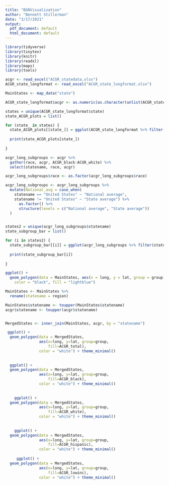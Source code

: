 ```yaml
---
title: "BGNVisualization"
author: "Bennett Stillerman"
date: "3/17/2021"
output:
  pdf_document: default
  html_document: default
---
```

```r
library(tidyverse)
library(tinytex)
library(knitr)
library(readxl)
library(maps)
library(tools)

acgr <- read_excel("ACGR_statedata.xlsx")
ACGR_state_longformat <- read_excel("ACGR_state_longformat.xlsx")

MainStates <- map_data("state")
```


```r
ACGR_state_longformat$acgr <- as.numeric(as.character(unlist(ACGR_state_longformat$acgr)))

states = unique(ACGR_state_longformat$state)
state_ACGR_plots = list()

for (state_ in states) {
  state_ACGR_plots[[state_]] = ggplot(ACGR_state_longformat %>% filter(state == state_ & acgr != "NA"), aes(x = year, y = acgr)) + geom_point() + geom_smooth(method = "lm") + theme_bw() + ggtitle(state_) + scale_y_continuous(name = "ACGR", limits = c(60,95)) + xlab("Year") 
  
  print(state_ACGR_plots[state_])
  
}

```


```r
acgr_long_subgroups <- acgr %>% 
  gather(race, acgr, ACGR_black:ACGR_white) %>% 
  select(statename, race, acgr) 

acgr_long_subgroups$race <- as.factor(acgr_long_subgroups$race)


```

```r
acgr_long_subgroups <- acgr_long_subgroups %>% 
  mutate(National_avg = case_when(
    statename == "United States" ~ "National average",
    statename != "United States" ~ "State average") %>% 
      as.factor() %>% 
      structure(levels = c("National average", "State average"))
  )


states2 = unique(acgr_long_subgroups$statename)
state_subgroup_bar = list()

for (i in states2) {
  state_subgroup_bar[[i]] = ggplot(acgr_long_subgroups %>% filter(statename == i|statename == "United States"), aes(x = race, y = acgr, fill = National_avg)) + geom_bar(position = "dodge", stat = "identity", width = 0.5) + theme_bw() + xlab("Subgroup") + ylab("ACGR") + ggtitle(i) + coord_flip(ylim = c(0.6, 0.95))
  
  print(state_subgroup_bar[i])
  
}

```


```r
ggplot() +
  geom_polygon(data = MainStates, aes(x = long, y = lat, group = group),
    color = "black", fill = "lightblue") 

MainStates <- MainStates %>% 
  rename(statename = region)
```

```r
MainStates$statename <- toupper(MainStates$statename)
acgr$statename <- toupper(acgr$statename)


MergedStates <- inner_join(MainStates, acgr, by = "statename")

 ggplot() +
  geom_polygon(data = MergedStates, 
               aes(x=long, y=lat, group=group,
                   fill=ACGR_total),
               color = "white") + theme_minimal()
 
 
  ggplot() +
  geom_polygon(data = MergedStates, 
               aes(x=long, y=lat, group=group,
                   fill=ACGR_black),
               color = "white") + theme_minimal()
  
  
    ggplot() +
  geom_polygon(data = MergedStates, 
               aes(x=long, y=lat, group=group,
                   fill=ACGR_white),
               color = "white") + theme_minimal()
  
  
    ggplot() +
  geom_polygon(data = MergedStates, 
               aes(x=long, y=lat, group=group,
                   fill=ACGR_hispanic),
               color = "white") + theme_minimal()
    
     ggplot() +
  geom_polygon(data = MergedStates, 
               aes(x=long, y=lat, group=group,
                   fill=ACGR_lowinc),
               color = "white") + theme_minimal()

```

